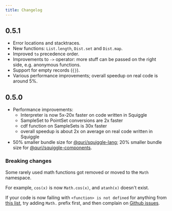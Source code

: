 ```yaml
---
title: Changelog
---
```


## 0.5.1

- Error locations and stacktraces.
- New functions: `List.length`, `Dist.set` and `Dist.map`.
- Improved `to` precedence order.
- Improvements to `->` operator: more stuff can be passed on the right side, e.g. anonymous functions.
- Support for empty records (`{}`).
- Various performance improvements; overall speedup on real code is around 5%.

## 0.5.0

- Performance improvements:
  - Interpreter is now 5x-20x faster on code written in Squiggle
  - SampleSet to PointSet conversions are 2x faster
  - cdf function on SampleSets is 30x faster
  - overall speedup is about 2x on average on real code written in Squiggle
- 50% smaller bundle size for [@quri/squiggle-lang](https://www.npmjs.com/package/@quri/squiggle-lang); 20% smaller bundle size for [@quri/squiggle-components](https://www.npmjs.com/package/@quri/squiggle-components).

### Breaking changes

Some rarely used math functions got removed or moved to the `Math` namespace.

For example, `cos(x)` is now `Math.cos(x)`, and `atanh(x)` doesn't exist.

If your code is now failing with `<function> is not defined` for anything from [this list](https://mathjs.org/docs/reference/functions.html), try adding `Math.` prefix first, and then complain on [Github issues](https://github.com/quantified-uncertainty/squiggle/issues).
